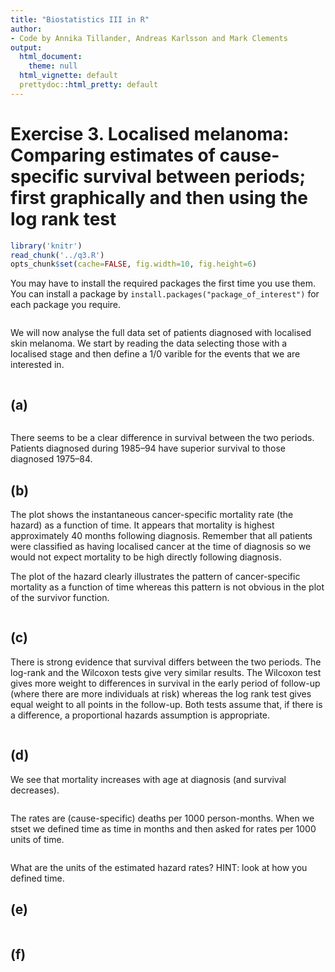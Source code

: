 ```yaml
---
title: "Biostatistics III in R"
author:
- Code by Annika Tillander, Andreas Karlsson and Mark Clements
output:
  html_document:
    theme: null
  html_vignette: default
  prettydoc::html_pretty: default
---
```


# Exercise 3. Localised melanoma: Comparing estimates of cause-specific survival between periods; first graphically and then using the log rank test #


```r
library('knitr')
read_chunk('../q3.R')
opts_chunk$set(cache=FALSE, fig.width=10, fig.height=6)
```

You may have to install the required packages the first time you use them. You can install a package by `install.packages("package_of_interest")` for each package you require.

```r
```

We will now analyse the full data set of patients diagnosed with localised skin melanoma. We start by reading the data selecting those with a localised stage and then define a 1/0 varible for the events that we are interested in.

```r
```

## (a) ##

```r
```

There seems to be a clear difference in survival between the
        two periods. Patients diagnosed during 1985–94 have superior
        survival to those diagnosed 1975–84.

## (b) ##

The plot shows the instantaneous cancer-specific mortality rate
        (the hazard) as a function of time. It appears that mortality is
        highest approximately 40 months following diagnosis. Remember
        that all patients were classified as having localised cancer at
        the time of diagnosis so we would not expect mortality to be
        high directly following diagnosis.

The plot of the hazard clearly illustrates the pattern of
        cancer-specific mortality as a function of time whereas this
        pattern is not obvious in the plot of the survivor function.

```r
```


## (c) ##

There is strong evidence that survival differs between the
        two periods. The log-rank and the Wilcoxon tests give very
        similar results. The Wilcoxon test gives more weight to
        differences in survival in the early period of follow-up (where
        there are more individuals at risk) whereas the log rank test
        gives equal weight to all points in the follow-up. Both tests
        assume that, if there is a difference, a proportional hazards
        assumption is appropriate.

```r
```


## (d) ##
We see that mortality increases with age at diagnosis (and
        survival decreases).
		
```r
```

The rates are (cause-specific) deaths per 1000 person-months.
        When we stset we defined time as time in months and then asked
        for rates per 1000 units of time.

```r
```

What are the units of the estimated hazard rates? HINT: look at how you defined time.

## (e) ##

```r
```

## (f) ##

```r
```

